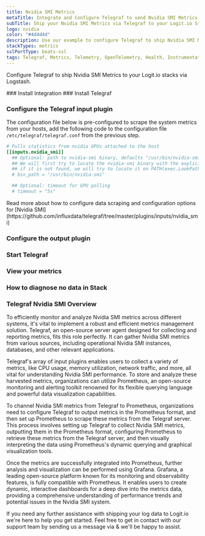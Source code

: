 ```yaml
---
title: Nvidia SMI Metrics
metaTitle: Integrate and Configure Telegraf to send Nvidia SMI Metrics
subTitle: Ship your Nvidia SMI Metrics via Telegraf to your Logit.io Stack
logo: nvidia
color: "#4d4d4d"
description: Use our example to configure Telegraf to ship Nvidia SMI Metrics to your Logit.io stacks. Configure Telegraf to send Nvidia SMI Metrics to Logstash or Elastic.
stackTypes: metrics
sslPortType: beats-ssl
tags: Telegraf, Metrics, Telemetry, OpenTelemetry, Health, Instrumentation, Nvidia, GPU, Monitoring, Hardware
---
```


Configure Telegraf to ship Nvidia SMI Metrics to your Logit.io stacks via Logstash.

<Steps>
  ### Install Integration
  <InstallIntegration/>
  ### Install Telegraf

  <InstallTelegraf />

  ### Configure the Telegraf input plugin

  The configuration file below is pre-configured to scrape the system metrics from your hosts, add the following code to the configuration file `/etc/telegraf/telegraf.conf` from the previous step.

  ```toml copy
  # Pulls statistics from nvidia GPUs attached to the host
  [[inputs.nvidia_smi]]
    ## Optional: path to nvidia-smi binary, defaults "/usr/bin/nvidia-smi"
    ## We will first try to locate the nvidia-smi binary with the explicitly specified value (or default value),
    ## if it is not found, we will try to locate it on PATH(exec.LookPath), if it is still not found, an error will be returned
    # bin_path = "/usr/bin/nvidia-smi"

    ## Optional: timeout for GPU polling
    # timeout = "5s"
  ```
  <Callout type="info">
    Read more about how to configure data scraping and configuration options for [Nvidia SMI](https://github.com/influxdata/telegraf/tree/master/plugins/inputs/nvidia_smi)
  </Callout>

  ### Configure the output plugin

  <TelegrafOutputPlugin />

  ### Start Telegraf

  <StartTelegraf />

  ### View your metrics
  <LaunchStack source="Nvidia_SMI_Metrics_via_Telegraf" utmMedium="metrics" utmCampaign="telegraf-NvidiaSMI-metrics" />

  ### How to diagnose no data in Stack

  <DiagnoseNoData />

</Steps>

### Telegraf Nvidia SMI Overview

To efficiently monitor and analyze Nvidia SMI metrics across different systems, it's vital to implement a robust and 
efficient metrics management solution. Telegraf, an open-source server agent designed for collecting and reporting 
metrics, fits this role perfectly. It can gather Nvidia SMI metrics from various sources, including operational 
Nvidia SMI instances, databases, and other relevant applications.
      
Telegraf's array of input plugins enables users to collect a variety of metrics, like CPU usage, memory utilization, 
network traffic, and more, all vital for understanding Nvidia SMI performance. To store and analyze these harvested 
metrics, organizations can utilize Prometheus, an open-source monitoring and alerting toolkit renowned for its 
flexible querying language and powerful data visualization capabilities.

To channel Nvidia SMI metrics from Telegraf to Prometheus, organizations need to configure Telegraf to output metrics 
in the Prometheus format, and then set up Prometheus to scrape these metrics from the Telegraf server. This process 
involves setting up Telegraf to collect Nvidia SMI metrics, outputting them in the Prometheus format, configuring 
Prometheus to retrieve these metrics from the Telegraf server, and then visually interpreting the data using 
Prometheus's dynamic querying and graphical visualization tools.

Once the metrics are successfully integrated into Prometheus, further analysis and visualization can be performed 
using Grafana. Grafana, a leading open-source platform known for its monitoring and observability features, is 
fully compatible with Prometheus. It enables users to create dynamic, interactive dashboards for a deep dive into 
the metrics data, providing a comprehensive understanding of performance trends and potential issues in the Nvidia SMI system.

If you need any further assistance with shipping your log data to Logit.io we're here to help you get started. 
Feel free to get in contact with our support team by sending us a message via <IntercomButton text="live chat" /> 
& we'll be happy to assist.